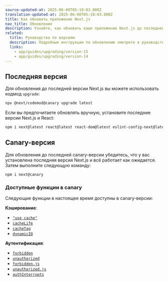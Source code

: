 ```yaml
---
source-updated-at: 2025-06-08T05:18:03.000Z
translation-updated-at: 2025-06-08T05:18:03.000Z
title: Как обновить приложение Next.js
nav_title: Обновление
description: Узнайте, как обновить ваше приложение Next.js до последней версии.
related:
  title: Руководства по версиям
  description: Подробные инструкции по обновлению смотрите в руководствах по версиям.
  links:
    - app/guides/upgrading/version-15
    - app/guides/upgrading/version-14
---
```


## Последняя версия

Для обновления до последней версии Next.js вы можете использовать кодмод `upgrade`:

```bash filename="Terminal"
npx @next/codemod@canary upgrade latest
```

Если вы предпочитаете обновлять вручную, установите последние версии Next.js и React:

```bash filename="Terminal"
npm i next@latest react@latest react-dom@latest eslint-config-next@latest
```

## Canary-версия

Для обновления до последней canary-версии убедитесь, что у вас установлена последняя версия Next.js и всё работает как ожидается. Затем выполните следующую команду:

```bash filename="Terminal"
npm i next@canary
```

### Доступные функции в canary

Следующие функции в настоящее время доступны в canary-версии:

**Кэширование**:

- [`"use cache"`](/docs/app/api-reference/directives/use-cache)
- [`cacheLife`](/docs/app/api-reference/functions/cacheLife)
- [`cacheTag`](/docs/app/api-reference/functions/cacheTag)
- [`dynamicIO`](/docs/app/api-reference/config/next-config-js/dynamicIO)

**Аутентификация**:

- [`forbidden`](/docs/app/api-reference/functions/forbidden)
- [`unauthorized`](/docs/app/api-reference/functions/unauthorized)
- [`forbidden.js`](/docs/app/api-reference/file-conventions/forbidden)
- [`unauthorized.js`](/docs/app/api-reference/file-conventions/unauthorized)
- [`authInterrupts`](/docs/app/api-reference/config/next-config-js/authInterrupts)